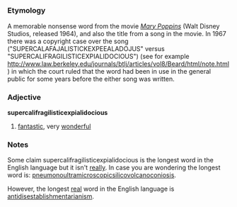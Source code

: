 =={{en}}==
===Etymology===
A memorable nonsense word from the movie [http://en.wikipedia.org/wiki/Mary_Poppins ''Mary Poppins''] (Walt Disney Studios, released 1964), and also the title from a song in the movie.  In 1967 there was a copyright case over the song ("SUPERCALAFAJALISTICKEXPEEALADOJUS" versus "SUPERCALIFRAGILISTICEXPIALIDOCIOUS") (see for example [[http://www.law.berkeley.edu/journals/btlj/articles/vol8/Beard/html/note.html]]) in which the court ruled that the word had been in use in the general public for some years before the either song was written.

===Adjective===
'''supercalifragilisticexpialidocious'''
# [[fantastic]], very [[wonderful]]

===Notes===
Some claim supercalifragilisticexpialidocious is the longest word in the English language but it isn't [[really]]. In case you are wondering the longest word is: [[pneumonoultramicroscopicsilicovolcanoconiosis]].

However, the longest [[real]] word in the English language is [[antidisestablishmentarianism]].